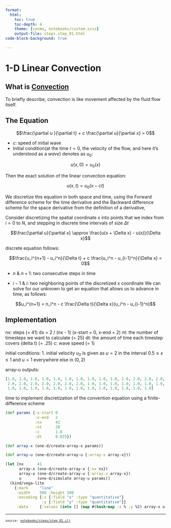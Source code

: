 ```yaml
---
format:
  html:
    toc: true
    toc-depth: 4
    theme: [cosmo, notebooks/custom.scss]
    output-file: steps.step_01.html
code-block-background: true

---
```

<style></style><style>.printedClojure .sourceCode {
  background-color: transparent;
  border-style: none;
}
</style><style>.clay-limit-image-width .clay-image {max-width: 100%}
.clay-side-by-side .sourceCode {margin: 0}
.clay-side-by-side {margin: 1em 0}
</style>
<script src="steps.step_01_files/md-default0.js" type="text/javascript"></script><script src="steps.step_01_files/md-default1.js" type="text/javascript"></script><script src="steps.step_01_files/katex2.js" type="text/javascript"></script><script src="steps.step_01_files/vega3.js" type="text/javascript"></script><script src="steps.step_01_files/vega4.js" type="text/javascript"></script><script src="steps.step_01_files/vega5.js" type="text/javascript"></script><link href="https://cdn.jsdelivr.net/npm/katex@0.16.10/dist/katex.min.css" rel="stylesheet" type="text/css" />

# 1-D Linear Convection


## What is [Convection](https://en.wikipedia.org/wiki/Convection)
To briefly describe, convection is like movement affected by the fluid flow itself.


## The Equation

$$\frac{\partial u }{\partial t} + c \frac{\partial u}{\partial x} = 0$$

- $c$: speed of initial wave
- Initial condition(at the time $t = 0$, the velocity of the flow, and here it's understood as a _wave_) denotes as $u_0$:

$$u(x, 0) = u_0(x)$$

Then the exact solution of the linear convection equation:

$$u(x, t) = u_0(x - ct)$$

We discretize this equation in both space and time,
using the Forward difference scheme for the time derivative and
the Backward difference scheme for the space derivative
from the definition of a derivative,

Consider discretizing the spatial coordinate $x$ into points that we index from $i = 0$ to $N$,
and stepping in discrete time intervals of size $\Delta t$

$$\frac{\partial u}{\partial x} \approx \frac{u(x + \Delta x) - u(x)}{\Delta x}$$

discrete equation follows:

$$\frac{u_i^{n+1} - u_i^n}{\Delta t} + c \frac{u_i^n - u_{i-1}^n}{\Delta x} = 0$$

- $n$ & $n + 1$: two consecutive steps in time

- $i - 1$ & $i$: two neighboring points of the discretized x coordinate
We can solve for our unknown to get an equation that allows us to advance in time, as follows:

$$u_i^{n+1} = n_i^n - c \frac{\Delta t}{\Delta x}(u_i^n - u_{i-1}^n)$$


## Implementation

nx: steps (= 41)
dx = 2 / (nx - 1) (x-start = 0, x-end = 2)
nt: the number of timesteps we want to calculate (= 25)
dt: the amount of time each timestep covers (delta t) (= .25)
c: wave speed  (= 1)

initial conditions:
1. initial velocity $u_0$ is given as $u = 2$
in the interval $0.5 \le x \le 1$ and $u = 1$ everywhere else in $(0, 2)$


array-u outputs:


::: {.printedClojure}
```clojure
[1.0, 1.0, 1.0, 1.0, 1.0, 1.0, 1.0, 1.0, 1.0, 1.0, 2.0, 2.0, 2.0, 2.0,
 2.0, 2.0, 2.0, 2.0, 2.0, 2.0, 2.0, 1.0, 1.0, 1.0, 1.0, 1.0, 1.0, 1.0,
 1.0, 1.0, 1.0, 1.0, 1.0, 1.0, 1.0, 1.0, 1.0, 1.0, 1.0, 1.0, 1.0]

```
:::



```{=html}
<div><script>vegaEmbed(document.currentScript.parentElement, {"mark":"line","width":500,"height":300,"encoding":{"x":{"field":"x","type":"quantitative"},"y":{"field":"y","type":"quantitative"}},"data":{"values":[{"y":1.0,"x":0.0},{"y":1.0,"x":0.05},{"y":1.0,"x":0.1},{"y":1.0,"x":0.15},{"y":1.0,"x":0.2},{"y":1.0,"x":0.25},{"y":1.0,"x":0.3},{"y":1.0,"x":0.35},{"y":1.0,"x":0.4},{"y":1.0,"x":0.45},{"y":2.0,"x":0.5},{"y":2.0,"x":0.55},{"y":2.0,"x":0.6},{"y":2.0,"x":0.65},{"y":2.0,"x":0.7},{"y":2.0,"x":0.75},{"y":2.0,"x":0.8},{"y":2.0,"x":0.85},{"y":2.0,"x":0.9},{"y":2.0,"x":0.95},{"y":2.0,"x":1.0},{"y":1.0,"x":1.05},{"y":1.0,"x":1.1},{"y":1.0,"x":1.15},{"y":1.0,"x":1.2},{"y":1.0,"x":1.25},{"y":1.0,"x":1.3},{"y":1.0,"x":1.35},{"y":1.0,"x":1.4},{"y":1.0,"x":1.45},{"y":1.0,"x":1.5},{"y":1.0,"x":1.55},{"y":1.0,"x":1.6},{"y":1.0,"x":1.65},{"y":1.0,"x":1.7},{"y":1.0,"x":1.75},{"y":1.0,"x":1.8},{"y":1.0,"x":1.85},{"y":1.0,"x":1.9},{"y":1.0,"x":1.95},{"y":1.0,"x":2.0}]}});</script></div>
```


time to implement discretization of the convention equation using a finite-difference scheme



::: {.sourceClojure}
```clojure
(def params {:x-start 0
             :x-end   2
             :nx      41
             :nt      20
             :c       1.0
             :dt      0.025})
```
:::



::: {.sourceClojure}
```clojure
(def array-x (one-d/create-array-x params))
```
:::



::: {.sourceClojure}
```clojure
(def array-u (one-d/create-array-u {:array-x array-x}))
```
:::



::: {.sourceClojure}
```clojure
(let [nx      41
      array-x (one-d/create-array-x {:nx nx})
      array-u (one-d/create-array-u {:array-x array-x})
      u       (one-d/simulate array-u params)]
  (kind/vega-lite
    {:mark     "line"
     :width    500 :height 300
     :encoding {:x {:field "x" :type "quantitative"}
                :y {:field "y" :type "quantitative"}}
     :data     {:values (into [] (map #(hash-map :x % :y %2) array-x u))}}))
```
:::



```{=html}
<div><script>vegaEmbed(document.currentScript.parentElement, {"mark":"line","width":500,"height":300,"encoding":{"x":{"field":"x","type":"quantitative"},"y":{"field":"y","type":"quantitative"}},"data":{"values":[{"y":1.0,"x":0.0},{"y":1.0,"x":0.05},{"y":1.0,"x":0.1},{"y":1.0,"x":0.15},{"y":1.0,"x":0.2},{"y":1.0,"x":0.25},{"y":1.0,"x":0.3},{"y":1.0,"x":0.35},{"y":1.0,"x":0.4},{"y":1.0,"x":0.45},{"y":1.000001,"x":0.5},{"y":1.00002,"x":0.55},{"y":1.0002012,"x":0.6},{"y":1.0012884,"x":0.65},{"y":1.005909,"x":0.7},{"y":1.0206947,"x":0.75},{"y":1.0576591,"x":0.8},{"y":1.131588,"x":0.85},{"y":1.2517223,"x":0.9},{"y":1.4119015,"x":0.95},{"y":1.5880985,"x":1.0},{"y":1.7482767,"x":1.05},{"y":1.868392,"x":1.1},{"y":1.9421396,"x":1.15},{"y":1.9780169,"x":1.2},{"y":1.9881821,"x":1.25},{"y":1.9780169,"x":1.3},{"y":1.9421396,"x":1.35},{"y":1.868392,"x":1.4},{"y":1.7482767,"x":1.45},{"y":1.5880985,"x":1.5},{"y":1.4119015,"x":1.55},{"y":1.2517223,"x":1.6},{"y":1.131588,"x":1.65},{"y":1.0576591,"x":1.7},{"y":1.0206947,"x":1.75},{"y":1.005909,"x":1.8},{"y":1.0012884,"x":1.85},{"y":1.0002012,"x":1.9},{"y":1.00002,"x":1.95},{"y":1.0000019,"x":2.0}]}});</script></div>
```



```{=html}
<div style="background-color:grey;height:2px;width:100%;"></div>
```



```{=html}
<div><pre><small><small>source: <a href="https://github.com/scicloj/cfd-python-in-clojure/blob/main/notebooks/steps/step_01.clj">notebooks/steps/step_01.clj</a></small></small></pre></div>
```
